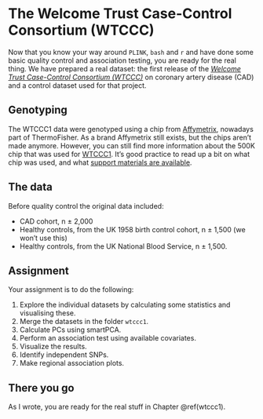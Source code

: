 # The Welcome Trust Case-Control Consortium (WTCCC)

Now that you know your way around `PLINK`, `bash` and `r` and have done some basic quality control and association testing, you are ready for the real thing. We have prepared a real dataset: the first release of the [*Welcome Trust Case-Control Consortium (WTCCC)*](https://www.wtccc.org.uk/ccc1/overview.html){target="_blank"} on coronary artery disease (CAD) and a control dataset used for that project. 

## Genotyping

The WTCCC1 data were genotyped using a chip from [Affymetrix](https://www.thermofisher.com/us/en/home/life-science/microarray-analysis/affymetrix.html?category=34000&categoryIdClicked=34000&rootCategoryId=34000&navMode=34000&aId=productsNav){target="_blank"}, nowadays  part of ThermoFisher. As a brand Affymetrix still exists, but the chips aren't made anymore. However, you can still find more information about the 500K chip that was used for [WTCCC1](http://www.affymetrix.com/support/technical/datasheets/500k_datasheet.pdf){target="_blank"}. It's good practice to read up a bit on what chip was used, and what [support materials are available](http://www.affymetrix.com/support/technical/byproduct.affx?product=500k){target="_blank"}. 

## The data

Before quality control the original data included: 

- CAD cohort, n ± 2,000
- Healthy controls, from the UK 1958 birth control cohort, n ± 1,500 (we won't use this)
- Healthy controls, from the UK National Blood Service, n ± 1,500.

## Assignment

Your assignment is to do the following:

1. Explore the individual datasets by calculating some statistics and visualising these.
2. Merge the datasets in the folder `wtccc1`.
3. Calculate PCs using smartPCA.
4. Perform an association test using available covariates. 
5. Visualize the results.
6. Identify independent SNPs.
7. Make regional association plots.


## There you go

As I wrote, you are ready for the real stuff in Chapter \@ref(wtccc1). 
